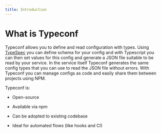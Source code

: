 ```yaml
---
title: Introduction
---
```


# What is Typeconf

Typeconf allows you to define and read configuration with types. Using
[TypeSpec](https://typespec.io) you can define schema for your config and with
Typescript you can then set values for this config and generate a JSON file
suitable to be read by your service. In the service itself Typeconf generates
the same config types that you can use to read the JSON file without errors.
With Typeconf you can manage configs as code and easily share them between projects
using NPM.

Typeconf is:

* Open-source

* Available via npm

* Can be adopted to existing codebase

* Ideal for automated flows (like hooks and CI)
